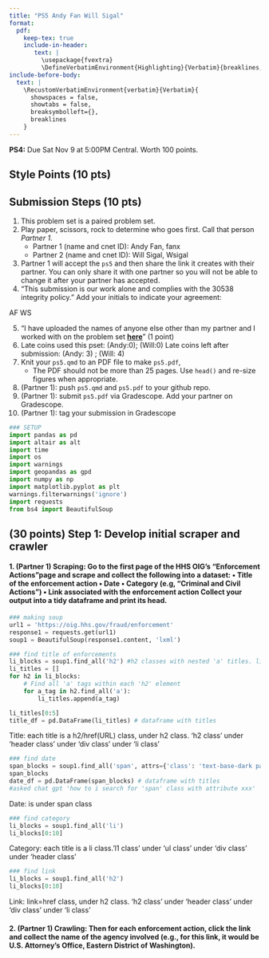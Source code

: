 ```yaml
---
title: "PS5 Andy Fan Will Sigal"
format: 
  pdf:
    keep-tex: true
    include-in-header: 
       text: |
         \usepackage{fvextra}
         \DefineVerbatimEnvironment{Highlighting}{Verbatim}{breaklines,commandchars=\\\{\}}
include-before-body:
  text: |
    \RecustomVerbatimEnvironment{verbatim}{Verbatim}{
      showspaces = false,
      showtabs = false,
      breaksymbolleft={},
      breaklines
    }
---
```


**PS4:** Due Sat Nov 9 at 5:00PM Central. Worth 100 points. 

## Style Points (10 pts)

## Submission Steps (10 pts)

1. This problem set is a paired problem set.
2. Play paper, scissors, rock to determine who goes first. Call that person *Partner 1*.
    - Partner 1 (name and cnet ID):  Andy Fan, fanx
    - Partner 2 (name and cnet ID):  Will Sigal, Wsigal
3. Partner 1 will accept the `ps5` and then share the link it creates with their partner. You can only share it with one partner so you will not be able to change it after your partner has accepted. 
4. "This submission is our work alone and complies with the 30538 integrity policy." Add your initials to indicate your agreement: 

AF    WS

5. "I have uploaded the names of anyone else other than my partner and I worked with on the problem set **[here](https://docs.google.com/forms/d/185usrCREQaUbvAXpWhChkjghdGgmAZXA3lPWpXLLsts/edit)**"  (1 point)
6. Late coins used this pset: (Andy:0); (Will:0) Late coins left after submission: (Andy: 3) ; (Will: 4)
7. Knit your `ps5.qmd` to an PDF file to make `ps5.pdf`, 
    * The PDF should not be more than 25 pages. Use `head()` and re-size figures when appropriate. 
8. (Partner 1): push  `ps5.qmd` and `ps5.pdf` to your github repo.
9. (Partner 1): submit `ps5.pdf` via Gradescope. Add your partner on Gradescope.
10. (Partner 1): tag your submission in Gradescope


```python
### SETUP 
import pandas as pd
import altair as alt
import time
import os
import warnings
import geopandas as gpd
import numpy as np
import matplotlib.pyplot as plt
warnings.filterwarnings('ignore')
import requests
from bs4 import BeautifulSoup

```


## (30 points) Step 1: Develop initial scraper and crawler

#### 1. (Partner 1) Scraping: Go to the first page of the HHS OIG’s “Enforcement Actions”page and scrape and collect the following into a dataset: • Title of the enforcement action • Date • Category (e.g, “Criminal and Civil Actions”) • Link associated with the enforcement action Collect your output into a tidy dataframe and print its head.

```python
### making soup
url1 = 'https://oig.hhs.gov/fraud/enforcement'
response1 = requests.get(url1)
soup1 = BeautifulSoup(response1.content, 'lxml')
```

```python
### find title of enforcements
li_blocks = soup1.find_all('h2') #h2 classes with nested 'a' titles. li_blocks[2:21] are the 20 ones
li_titles = []
for h2 in li_blocks:
    # Find all 'a' tags within each 'h2' element
    for a_tag in h2.find_all('a'):
        li_titles.append(a_tag)

li_titles[0:5]
title_df = pd.DataFrame(li_titles) # dataframe with titles
```
Title: each title is a h2/href(URL) class, under h2 class. 'h2 class' under 'header class' under 'div class' under 'li class'

```python
### find date
span_blocks = soup1.find_all('span', attrs={'class': 'text-base-dark padding-right-105'})
span_blocks
date_df = pd.DataFrame(span_blocks) # dataframe with titles
#asked chat gpt 'how to i search for 'span' class with attribute xxx'
```
Date: is under span class


```python
### find category
li_blocks = soup1.find_all('li')
li_blocks[0:10]

```
Category: each title is a li class.'l1 class' under 'ul class' under 'div class' under 'header class'

```python
### find link
li_blocks = soup1.find_all('h2')
li_blocks[0:10]

```
Link: link=href class, under h2 class. 'h2 class' under 'header class' under 'div class' under 'li class'

#### 2. (Partner 1) Crawling: Then for each enforcement action, click the link and collect the name of the agency involved (e.g., for this link, it would be U.S. Attorney’s Office, Eastern District of Washington).